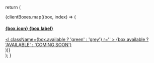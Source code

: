   return (
    <div className='layout-boxes'>
      {clientBoxes.map((box, index) => (
        <div className='layout-boxes-content' key={index}>
          <a href={box.link}>
            <div className='layout-boxes-item'>
              <div>
                <h4>
                  {box.icon}
                  <span>{box.label}</span>
                </h4>
                <div>
                  <l
                    className={box.available ? 'green' : 'grey'}
                    r=''
                  >
                    {box.available ? 'AVAILABLE' : 'COMING SOON'}
                  </l>
                </div>
              </div>
            </div>
          </a>
        </div>
      ))}
    </div>
  );
}

